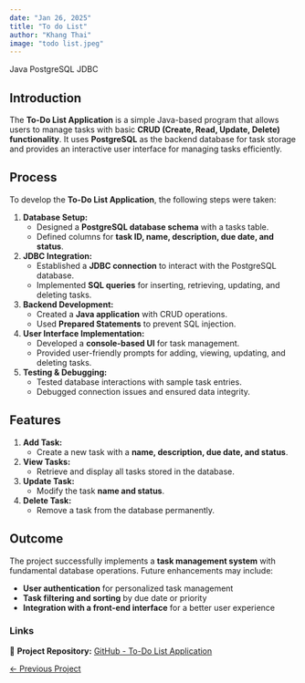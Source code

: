 ```yaml
---
date: "Jan 26, 2025"
title: "To do List"
author: "Khang Thai"
image: "todo list.jpeg"
---
```


::: tech-buttons
[Java]{.tech} [PostgreSQL]{.tech} [JDBC]{.tech}
:::

<div class="project-content">

## Introduction

The **To-Do List Application** is a simple Java-based program that allows users to manage tasks with basic **CRUD (Create, Read, Update, Delete) functionality**. It uses **PostgreSQL** as the backend database for task storage and provides an interactive user interface for managing tasks efficiently.

## Process

To develop the **To-Do List Application**, the following steps were taken:

1.  **Database Setup:**
    -   Designed a **PostgreSQL database schema** with a tasks table.\
    -   Defined columns for **task ID, name, description, due date, and status**.
2.  **JDBC Integration:**
    -   Established a **JDBC connection** to interact with the PostgreSQL database.\
    -   Implemented **SQL queries** for inserting, retrieving, updating, and deleting tasks.
3.  **Backend Development:**
    -   Created a **Java application** with CRUD operations.\
    -   Used **Prepared Statements** to prevent SQL injection.
4.  **User Interface Implementation:**
    -   Developed a **console-based UI** for task management.\
    -   Provided user-friendly prompts for adding, viewing, updating, and deleting tasks.
5.  **Testing & Debugging:**
    -   Tested database interactions with sample task entries.\
    -   Debugged connection issues and ensured data integrity.

## Features

1.  **Add Task:**
    -   Create a new task with a **name, description, due date, and status**.
2.  **View Tasks:**
    -   Retrieve and display all tasks stored in the database.
3.  **Update Task:**
    -   Modify the task **name and status**.
4.  **Delete Task:**
    -   Remove a task from the database permanently.

## Outcome

The project successfully implements a **task management system** with fundamental database operations. Future enhancements may include:

-   **User authentication** for personalized task management\
-   **Task filtering and sorting** by due date or priority\
-   **Integration with a front-end interface** for a better user experience

### **Links**

📂 **Project Repository:** <a href="https://github.com/kunfupen/todo-list" class="blue-text">GitHub - To-Do List Application</a>

<div class="project-nav-flex">
  [← Previous Project](project_2.qmd){.prev-arrow}
  
</div>

</div>

